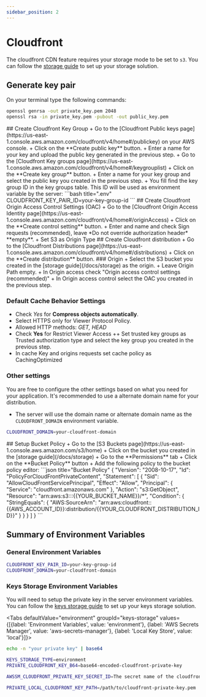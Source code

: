 ```yaml
---
sidebar_position: 2
---
```


# Cloudfront

The cloudfront CDN feature requires your storage mode to be set to `s3`. You can follow the [storage guide](/docs/storage) to set up your storage solution.

## Generate key pair

On your terminal type the following commands:

```bash title="Generate key pair"
openssl genrsa -out private_key.pem 2048
openssl rsa -in private_key.pem -pubout -out public_key.pem
```


<BrowserWindow url="https://us-east-1.console.aws.amazon.com/cloudfront/v4/home">
## Create Cloudfront Key Group
+ Go to the [Cloudfront Public keys page](https://us-east-1.console.aws.amazon.com/cloudfront/v4/home#/publickey) on your AWS console.
+ Click on the **Create public key** button.
+ Enter a name for your key and upload the public key generated in the previous step.
+ Go to the [Cloudfront Key groups page](https://us-east-1.console.aws.amazon.com/cloudfront/v4/home#/keygrouplist)
+ Click on the **Create key group** button.
+ Enter a name for your key group and select the public key you created in the previous step.
+ You fill find the key group ID in the key groups table. This ID will be used as environment variable by the server:
```bash title=".env"
CLOUDFRONT_KEY_PAIR_ID=your-key-group-id
```
## Create Cloudfront Origin Access Control Settings (OAC)
+ Go to the [Cloudfront Origin Access Identity page](https://us-east-1.console.aws.amazon.com/cloudfront/v4/home#/originAccess)
+ Click on the **Create control setting** button.
+ Enter and name and check Sign requests (recommended), leave *Do not override authorization header* **empty**.
+ Set S3 as Origin Type
## Create Cloudfront distribution
+ Go to the [Cloudfront Distributions page](https://us-east-1.console.aws.amazon.com/cloudfront/v4/home#/distributions)
+ Click on the **Create distribution** button.
### Origin
+ Select the S3 bucket you created in the [storage guide](/docs/storage) as the origin.
+ Leave Origin Path empty.
+ In Origin access check "Origin access control settings (recommended)"
+ In Origin access control select the OAC you created in the previous step.

### Default Cache Behavior Settings
+ Check *Yes* for **Compress objects automatically**.
+ Select HTTPS only for Viewer Protocol Policy.
+ Allowed HTTP methods: *GET, HEAD*
+ Check **Yes** for Restrict Viewer Access
++ Set trusted key groups as Trusted authorization type and select the key group you created in the previous step.
+ In cache Key and origins requests set cache policy as CachingOptimized

### Other settings
You are free to configure the other settings based on what you need for your application.
It's recommended to use a alternate domain name for your distribution.

+ The server will use the domain name or alternate domain name as the `CLOUDFRONT_DOMAIN` environment variable.
```bash title=".env"
CLOUDFRONT_DOMAIN=your-cloudfront-domain
```
</BrowserWindow>

<BrowserWindow url="https://us-east-1.console.aws.amazon.com/s3/home">
## Setup Bucket Policy
+ Go to the [S3 Buckets page](https://us-east-1.console.aws.amazon.com/s3/home)
+ Click on the bucket you created in the [storage guide](/docs/storage)
+ Go to the **Permissions** tab
+ Click on the **Bucket Policy** button
+ Add the following policy to the bucket policy editor:
```json title="Bucket Policy"
{
    "Version": "2008-10-17",
    "Id": "PolicyForCloudFrontPrivateContent",
    "Statement": [
        {
            "Sid": "AllowCloudFrontServicePrincipal",
            "Effect": "Allow",
            "Principal": {
                "Service": "cloudfront.amazonaws.com"
            },
            "Action": "s3:GetObject",
            "Resource": "arn:aws:s3:::{{YOUR_BUCKET_NAME}}/*",
            "Condition": {
                "StringEquals": {
                    "AWS:SourceArn": "arn:aws:cloudfront::{{AWS_ACCOUNT_ID}}:distribution/{{YOUR_CLOUDFRONT_DISTRIBUTION_ID}}"
                }
            }
        }
    ]
}
```
</BrowserWindow>

## Summary of Environment Variables

### General Environment Variables
```bash title=".env"
CLOUDFRONT_KEY_PAIR_ID=your-key-group-id
CLOUDFRONT_DOMAIN=your-cloudfront-domain
```

### Keys Storage Environment Variables
You will need to setup the private key in the server environment variables. You can follow the [keys storage guide](/docs/key-store) to set up your keys storage solution.

<Tabs defaultValue="environment" groupId="keys-storage" values={[{label: 'Environment Variables', value: 'environment'}, {label: 'AWS Secrets Manager', value: 'aws-secrets-manager'}, {label: 'Local Key Store', value: 'local'}]}>
<TabItem value="environment">

```bash title="Encode keys"
echo -n "your private key" | base64
```
```bash title=".env"
KEYS_STORAGE_TYPE=environment
PRIVATE_CLOUDFRONT_KEY_B64=base64-encoded-cloudfront-private-key
```
</TabItem>
<TabItem value="aws-secrets-manager">

```bash title=".env"
AWSSM_CLOUDFRONT_PRIVATE_KEY_SECRET_ID=The secret name of the cloudfront private key
```
</TabItem>

<TabItem value="local">

```bash title=".env"
PRIVATE_LOCAL_CLOUDFRONT_KEY_PATH=/path/to/cloudfront-private-key.pem
```
</TabItem>
</Tabs>


